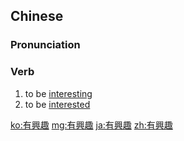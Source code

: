 {{also|有兴趣}}
==Chinese==
{{zh-forms|s=有兴趣|type=12}}

===Pronunciation===
{{zh-pron
|m=yǒuxìngqù
|c=jau5 hing3 ceoi3
|mn=ū-hèng-chhù
|cat=v
}}

===Verb===
{{zh-verb}}

# to be [[interesting]]
# to be [[interested]]

[[ko:有興趣]]
[[mg:有興趣]]
[[ja:有興趣]]
[[zh:有興趣]]